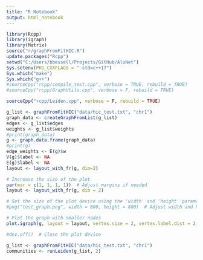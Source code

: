 ```yaml
---
title: "R Notebook"
output: html_notebook
---
```

 

```r
library(Rcpp)
library(igraph)
library(Matrix)
source("r/graphFromFitHIC.R")
update.packages("Rcpp")
setwd("C:/Users/bbessell/Projects/GitHub/AluNet")
Sys.setenv(PKG_CXXFLAGS = "-std=c++17")
Sys.which("make")
Sys.which("g++")
#sourceCpp("rcpp/compile_test.cpp", verbose = TRUE, rebuild = TRUE)
#sourceCpp("rcpp/GraphUtils.cpp", verbose = F, rebuild = TRUE)
```

```r
sourceCpp("rcpp/Leiden.cpp", verbose = F, rebuild = TRUE)
```

```r
g_list <- graphFromFitHIC("data/hic_test.txt", "chr1")
graph_data <- createGraphFromList(g_list)
edges <- g_list$edges
weights <- g_list$weights
#print(graph_data)
g <- graph.data.frame(graph_data)
#print(g)
edge_weights <- E(g)$w
V(g)$label <- NA
E(g)$label <- NA
layout <- layout_with_fr(g, dim=2)

# Increase the size of the plot
par(mar = c(1, 1, 1, 1))  # Adjust margins if needed
layout <- layout_with_fr(g, dim = 2)

# Set the size of the plot device using the 'width' and 'height' parameters
#png("test_graph.png", width = 800, height = 800)  # Adjust width and height as needed

# Plot the graph with smaller nodes
plot.igraph(g, layout = layout, vertex.size = 2, vertex.label.dist = 2, edge.alpha = 0.5)

#dev.off()  # Close the plot device
```

```r
g_list <- graphFromFitHIC("data/hic_test.txt", "chr1")
communities <- runLeiden(g_list, 2)
```
